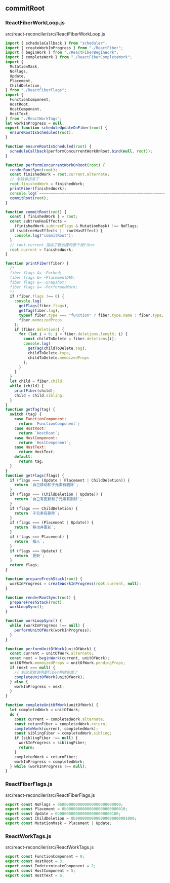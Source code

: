 ## commitRoot

### ReactFiberWorkLoop.js

src/react-reconciler/src/ReactFiberWorkLoop.js

```js showLineNumbers {5-17,29-112,121}
import { scheduleCallback } from "scheduler";
import { createWorkInProgress } from "./ReactFiber";
import { beginWork } from "./ReactFiberBeginWork";
import { completeWork } from "./ReactFiberCompleteWork";
import {
  MutationMask,
  NoFlags,
  Update,
  Placement,
  ChildDeletion,
} from "./ReactFiberFlags";
import {
  FunctionComponent,
  HostRoot,
  HostComponent,
  HostText,
} from "./ReactWorkTags";
let workInProgress = null;
export function scheduleUpdateOnFiber(root) {
  ensureRootIsScheduled(root);
}

function ensureRootIsScheduled(root) {
  scheduleCallback(performConcurrentWorkOnRoot.bind(null, root));
}

function performConcurrentWorkOnRoot(root) {
  renderRootSync(root);
  const finishedWork = root.current.alternate;
  // 单独拿出来了
  root.finishedWork = finishedWork;
  printFiber(finishedWork);
  console.log(`~~~~~~~~~~~~~~~~~~~~~~~~~~~~~~~~~~~~~~~~~~~~~~~~~~~~~~~~~`);
  commitRoot(root);
}

function commitRoot(root) {
  const { finishedWork } = root;
  const subtreeHasEffects =
    (finishedWork.subtreeFlags & MutationMask) !== NoFlags;
  if (subtreeHasEffects || rootHasEffect) {
    console.log("commitRoot");
  }
  // root.current 指向了新创建的那个根fiber
  root.current = finishedWork;
}

function printFiber(fiber) {
  /*
  fiber.flags &= ~Forked;
  fiber.flags &= ~PlacementDEV;
  fiber.flags &= ~Snapshot;
  fiber.flags &= ~PerformedWork;
  */
  if (fiber.flags !== 0) {
    console.log(
      getFlags(fiber.flags),
      getTag(fiber.tag),
      typeof fiber.type === "function" ? fiber.type.name : fiber.type,
      fiber.memoizedProps
    );
    if (fiber.deletions) {
      for (let i = 0; i < fiber.deletions.length; i) {
        const childToDelete = fiber.deletions[i];
        console.log(
          getTag(childToDelete.tag),
          childToDelete.type,
          childToDelete.memoizedProps
        );
      }
    }
  }
  let child = fiber.child;
  while (child) {
    printFiber(child);
    child = child.sibling;
  }
}
function getTag(tag) {
  switch (tag) {
    case FunctionComponent:
      return `FunctionComponent`;
    case HostRoot:
      return `HostRoot`;
    case HostComponent:
      return `HostComponent`;
    case HostText:
      return HostText;
    default:
      return tag;
  }
}
function getFlags(flags) {
  if (flags === (Update | Placement | ChildDeletion)) {
    return `自己移动和子元素有删除`;
  }
  if (flags === (ChildDeletion | Update)) {
    return `自己有更新和子元素有删除`;
  }
  if (flags === ChildDeletion) {
    return `子元素有删除`;
  }
  if (flags === (Placement | Update)) {
    return `移动并更新`;
  }
  if (flags === Placement) {
    return `插入`;
  }
  if (flags === Update) {
    return `更新`;
  }
  return flags;
}

function prepareFreshStack(root) {
  workInProgress = createWorkInProgress(root.current, null);
}

function renderRootSync(root) {
  prepareFreshStack(root);
  workLoopSync();
}

function workLoopSync() {
  while (workInProgress !== null) {
    performUnitOfWork(workInProgress);
  }
}

function performUnitOfWork(unitOfWork) {
  const current = unitOfWork.alternate;
  const next = beginWork(current, unitOfWork);
  unitOfWork.memoizedProps = unitOfWork.pendingProps;
  if (next === null) {
    // 到这里就说明是fiber构建完成了
    completeUnitOfWork(unitOfWork);
  } else {
    workInProgress = next;
  }
}

function completeUnitOfWork(unitOfWork) {
  let completedWork = unitOfWork;
  do {
    const current = completedWork.alternate;
    const returnFiber = completedWork.return;
    completeWork(current, completedWork);
    const siblingFiber = completedWork.sibling;
    if (siblingFiber !== null) {
      workInProgress = siblingFiber;
      return;
    }
    completedWork = returnFiber;
    workInProgress = completedWork;
  } while (workInProgress !== null);
}
```

### ReactFiberFlags.js

src/react-reconciler/src/ReactFiberFlags.js

```js showLineNumbers {3-5}
export const NoFlags = 0b00000000000000000000000000;
export const Placement = 0b00000000000000000000000010;
export const Update = 0b00000000000000000000000100;
export const ChildDeletion = 0b00000000000000000000001000;
export const MutationMask = Placement | Update;
```

### ReactWorkTags.js

src/react-reconciler/src/ReactWorkTags.js

```js showLineNumbers {1}
export const FunctionComponent = 0;
export const HostRoot = 3;
export const IndeterminateComponent = 2;
export const HostComponent = 5;
export const HostText = 6;
```

